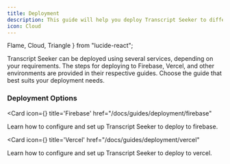 ```yaml
---
title: Deployment
description: This guide will help you deploy Transcript Seeker to different environments.
icon: Cloud
---
```


  Flame,
  Cloud,
  Triangle
} from "lucide-react";

Transcript Seeker can be deployed using several services, depending on your requirements. The steps for deploying to Firebase, Vercel, and other environments are provided in their respective guides. Choose the guide that best suits your deployment needs.

### Deployment Options


<Cards>

<Card icon={<Flame className="text-purple-300" />} title='Firebase'     href="/docs/guides/deployment/firebase"
>

Learn how to configure and set up Transcript Seeker to deploy to firebase.

</Card>


<Card icon={<Triangle className="text-purple-300" />} title='Vercel'     href="/docs/guides/deployment/vercel"
>

Learn how to configure and set up Transcript Seeker to deploy to vercel.

</Card>


</Cards>